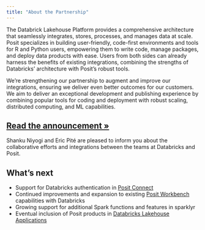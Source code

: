 ```yaml
---
title: "About the Partnership"
---
```


The Databrick Lakehouse Platform provides a comprehensive architecture that seamlessly integrates, stores, processes, and manages data at scale. Posit specializes in building user-friendly, code-first environments and tools for R and Python users, empowering them to write code, manage packages, and deploy data products with ease.  Users from both sides can already harness the benefits of existing integrations, combining the strengths of Databricks’ architecture with Posit’s robust tools.

We’re strengthening our partnership to augment and improve our integrations, ensuring we deliver even better outcomes for our customers. We aim to deliver an exceptional development and publishing experience by combining popular tools for coding and deployment with robust scaling, distributed computing, and ML capabilities.

## [Read the announcement »](https://posit.co/blog/databricks-and-posit-announce-new-integrations/)

Shanku Niyogi and Eric Pité are pleased to inform you about the collaborative efforts and integrations between the teams at Databricks and Posit.

## What's next

* Support for Databricks authentication in [Posit Connect](https://posit.co/products/enterprise/connect/)
* Continued improvements and expansion to existing [Posit Workbench](https://posit.co/products/enterprise/workbench/) capabilities with Databricks
* Growing support for additional Spark functions and features in sparklyr
* Eventual inclusion of Posit products in [Databricks Lakehouse Applications](https://www.databricks.com/blog/introducing-lakehouse-apps)



